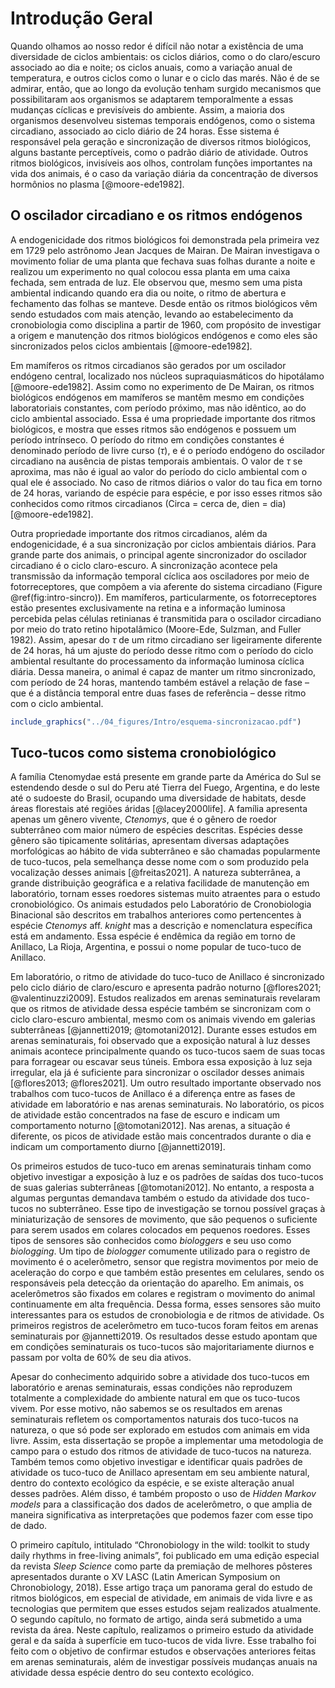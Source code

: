 # Introdução Geral {-}

Quando olhamos ao nosso redor é difícil não notar a existência de uma diversidade de ciclos ambientais: os ciclos diários, como o do claro/escuro associado ao dia e  noite; os ciclos anuais, como a  variação anual de temperatura, e outros ciclos como o lunar e o ciclo das marés. Não é de se admirar, então, que ao longo da evolução tenham surgido mecanismos que possibilitaram aos organismos se adaptarem temporalmente a essas mudanças cíclicas e previsíveis do ambiente. Assim, a maioria dos organismos desenvolveu sistemas temporais endógenos, como o sistema circadiano, associado ao ciclo diário de 24 horas. Esse sistema é responsável pela geração e sincronização de diversos ritmos biológicos, alguns bastante perceptíveis, como o padrão diário de atividade. Outros ritmos biológicos, invisíveis aos olhos, controlam funções importantes na vida dos animais, é o caso da variação diária da concentração de diversos hormônios no plasma [@moore-ede1982]. 


## O oscilador circadiano e os ritmos endógenos {-}

A endogenicidade dos ritmos biológicos foi demonstrada pela primeira vez em 1729 pelo astrônomo Jean Jacques de Mairan. De Mairan investigava o movimento foliar de uma planta que fechava suas folhas durante a noite e realizou um experimento no qual colocou essa planta em uma caixa fechada, sem entrada de luz. Ele observou que, mesmo sem uma pista ambiental indicando quando era dia ou noite, o ritmo de abertura e fechamento das folhas se manteve. Desde então os ritmos biológicos vêm sendo estudados com mais atenção, levando ao estabelecimento da cronobiologia como disciplina a partir de 1960, com propósito de investigar a origem e manutenção dos ritmos biológicos endógenos e como eles são sincronizados pelos ciclos ambientais [@moore-ede1982].

Em mamíferos os ritmos circadianos são gerados por um oscilador endógeno central, localizado nos núcleos supraquiasmáticos do hipotálamo [@moore-ede1982]. Assim como no experimento de De Mairan, os ritmos biológicos endógenos em mamíferos se mantêm mesmo em condições laboratoriais constantes, com período próximo, mas não idêntico, ao do ciclo ambiental associado. Essa é uma propriedade importante dos ritmos biológicos, e mostra que esses ritmos são endógenos e possuem um período intrínseco. O período do ritmo em condições constantes é denominado período de livre curso ($\tau$), e é o período endógeno do oscilador circadiano na ausência de pistas temporais ambientais. O valor de $\tau$ se aproxima, mas não é igual ao valor do período do ciclo ambiental com o qual ele é associado. No caso de ritmos diários o valor do tau fica em torno de 24 horas, variando de espécie para espécie, e por isso esses ritmos são conhecidos como ritmos circadianos (Circa = cerca de, dien = dia) [@moore-ede1982].

Outra propriedade importante dos ritmos circadianos, além da endogenicidade, é a sua  sincronização por ciclos ambientais diários. Para grande parte dos animais, o principal agente sincronizador do oscilador circadiano é o ciclo claro-escuro. A sincronização acontece pela transmissão da informação temporal cíclica aos osciladores por meio de fotorreceptores, que compõem a via aferente do sistema circadiano (Figure \@ref(fig:intro-sincro)). Em mamíferos, particularmente, os fotorreceptores estão presentes exclusivamente na retina e a informação luminosa percebida pelas células retinianas é transmitida para o oscilador circadiano por meio  do trato retino hipotalâmico (Moore-Ede, Sulzman, and Fuller 1982). Assim, apesar do $\tau$ de um ritmo circadiano ser ligeiramente diferente de 24 horas, há um ajuste do período desse ritmo com o período do ciclo ambiental resultante do processamento da informação luminosa cíclica diária. Dessa maneira, o animal é capaz de manter um ritmo sincronizado, com período de 24 horas, mantendo também estável a relação de fase – que é a distância temporal entre duas fases de referência – desse ritmo com o ciclo ambiental.

```r

include_graphics("../04_figures/Intro/esquema-sincronizacao.pdf")
```

## Tuco-tucos como sistema cronobiológico {-}

A família Ctenomydae está presente em grande parte da América do Sul se estendendo desde o sul do Peru até Tierra del Fuego, Argentina, e do leste até o sudoeste do Brasil, ocupando uma diversidade de habitats, desde áreas florestais até regiões áridas [@lacey2000life]. A família apresenta apenas um gênero vivente, _Ctenomys_, que é o gênero de roedor subterrâneo com maior número de espécies descritas. Espécies desse gênero são tipicamente solitárias,  apresentam diversas adaptações morfológicas ao hábito de vida subterrâneo e são chamadas popularmente de tuco-tucos, pela semelhança desse nome com o som produzido pela vocalização desses animais [@freitas2021]. A natureza subterrânea, a grande distribuição geográfica e a relativa facilidade de manutenção em laboratório, tornam esses roedores sistemas muito atraentes para o estudo cronobiológico. Os animais estudados pelo Laboratório de Cronobiologia Binacional são descritos em trabalhos anteriores como pertencentes à espécie _Ctenomys_ aff. _knight_ mas a descrição e nomenclatura específica está em andamento. Essa espécie é endêmica da região em torno de Anillaco, La Rioja, Argentina, e possui o nome popular de tuco-tuco de Anillaco.

Em laboratório, o ritmo de atividade do tuco-tuco de Anillaco é sincronizado pelo ciclo diário de claro/escuro e apresenta padrão noturno [@flores2021; @valentinuzzi2009]. Estudos realizados em arenas seminaturais revelaram que os ritmos de atividade dessa espécie também se sincronizam com o ciclo claro-escuro ambiental, mesmo com os animais vivendo em galerias subterrâneas [@jannetti2019; @tomotani2012]. Durante esses estudos em arenas seminaturais, foi observado que a exposição natural à luz desses animais acontece principalmente quando os tuco-tucos saem de suas tocas para forragear ou escavar seus túneis. Embora essa exposição à luz seja irregular, ela já é suficiente para sincronizar o oscilador desses animais [@flores2013; @flores2021]. Um outro resultado importante observado nos trabalhos com tuco-tucos de Anillaco é a diferença entre as fases de atividade em laboratório e nas arenas seminaturais. No laboratório, os picos de atividade estão concentrados na fase de escuro e indicam um comportamento noturno [@tomotani2012]. Nas arenas, a situação é diferente, os picos de atividade estão mais concentrados durante o dia e indicam um comportamento diurno [@jannetti2019]. 

Os primeiros estudos de tuco-tuco em arenas seminaturais tinham como objetivo investigar a exposição à luz e os padrões de saídas dos tuco-tucos de suas galerias subterrâneas [@tomotani2012]. No entanto, a resposta a algumas perguntas demandava também o estudo da atividade dos tuco-tucos no subterrâneo. Esse tipo de investigação se tornou possível graças à miniaturização de sensores de movimento, que são pequenos o suficiente para serem usados em colares colocados em pequenos roedores. Esses tipos de sensores são conhecidos como _biologgers_ e seu uso como _biologging_. Um tipo de _biologger_ comumente utilizado para o registro de movimento é o acelerômetro, sensor que registra movimentos por meio de aceleração do corpo e que também estão presentes em celulares, sendo os responsáveis pela detecção da orientação do aparelho. Em animais, os acelerômetros são fixados em colares e registram o movimento do animal continuamente em alta frequência. Dessa forma, esses sensores são muito interessantes para os estudos de cronobiologia e de ritmos de atividade. Os primeiros registros de acelerômetro em tuco-tucos foram feitos em arenas seminaturais por @jannetti2019. Os resultados desse estudo apontam que em condições seminaturais os tuco-tucos são majoritariamente diurnos e passam por volta de 60% de seu dia ativos.

Apesar do conhecimento adquirido sobre a atividade dos tuco-tucos em laboratório e arenas seminaturais, essas condições não reproduzem totalmente a complexidade do ambiente natural em que os tuco-tucos vivem. Por esse motivo, não sabemos se os resultados em arenas seminaturais refletem os comportamentos naturais dos tuco-tucos na natureza, o que só pode ser explorado em estudos com animais em vida livre. Assim, esta dissertação se propõe a implementar uma metodologia de campo para o estudo dos ritmos de atividade de tuco-tucos na natureza. Também temos como objetivo investigar e identificar quais padrões de atividade os tuco-tuco de Anillaco apresentam em seu ambiente natural, dentro do contexto ecológico da espécie, e se existe alteração anual desses padrões. Além disso, é também proposto o uso de _Hidden_ _Markov_ _models_ para a classificação dos dados de acelerômetro, o que amplia de maneira significativa as interpretações que podemos fazer com esse tipo de dado.

O primeiro capítulo, intitulado “Chronobiology in the wild: toolkit to study daily rhythms in free-living animals”, foi publicado em uma edição especial da revista _Sleep Science_ como parte da premiação de melhores pôsteres apresentados durante o XV LASC (Latin American Symposium on Chronobiology, 2018). Esse artigo traça um panorama geral do estudo de ritmos biológicos, em especial de atividade, em animais de vida livre e as tecnologias que permitem que esses estudos sejam realizados atualmente. O segundo capítulo, no formato de artigo, ainda será submetido a uma revista da área. Neste capítulo, realizamos o primeiro estudo da atividade geral e da saída à superfície em tuco-tucos de vida livre. Esse trabalho foi feito com o objetivo de confirmar estudos e observações anteriores feitas em arenas seminaturais, além de investigar possíveis mudanças anuais na atividade dessa espécie dentro do seu contexto ecológico.

